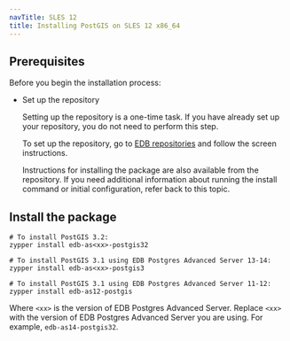 ```yaml
---
navTitle: SLES 12
title: Installing PostGIS on SLES 12 x86_64
---
```


## Prerequisites

Before you begin the installation process:

- Set up the repository

  Setting up the repository is a one-time task. If you have already set up your repository, you do not need to perform this step.

  To set up the repository, go to [EDB repositories](https://www.enterprisedb.com/repos-downloads) and follow the screen instructions.

  Instructions for installing the package are also available from the repository. If you need additional information about running the install command or initial configuration, refer back to this topic.

## Install the package

```shell
# To install PostGIS 3.2:
zypper install edb-as<xx>-postgis32

# To install PostGIS 3.1 using EDB Postgres Advanced Server 13-14:
zypper install edb-as<xx>-postgis3

# To install PostGIS 3.1 using EDB Postgres Advanced Server 11-12:
zypper install edb-as12-postgis
```

Where `<xx>` is the version of EDB Postgres Advanced Server. Replace `<xx>` with the version of EDB Postgres Advanced Server you are using. For example, `edb-as14-postgis32`.
